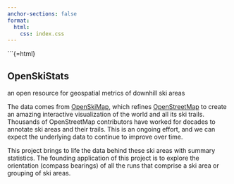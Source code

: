 ```yaml
---
anchor-sections: false
format:
  html:
    css: index.css
---
```


::: {.column-screen}
```{=html}
<div class="snow-container" id="snow-container"></div>
<div class="text-overlay">

## OpenSkiStats

an open resource for geospatial metrics of downhill ski areas

</div>
<div class="body-text">

The data comes from [OpenSkiMap](https://openskimap.org), which refines [OpenStreetMap](https://www.openstreetmap.org) to create an amazing interactive visualization of the world and all its ski trails.
Thousands of OpenStreetMap contributors have worked for decades to annotate ski areas and their trails.
This is an ongoing effort, and we can expect the underlying data to continue to improve over time.

This project brings to life the data behind these ski areas with summary statistics. 
<!-- Explore ski area metrics like trail orientation, vertical drops, and more to uncover fascinating insights into the geography of skiing. -->
The founding application of this project is to explore the orientation (compass bearings) of all the runs that comprise a ski area or grouping of ski areas.

</div>
<script src="snowflake.js"></script>

:::
